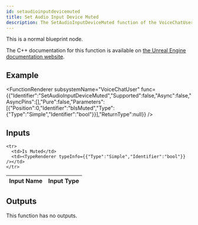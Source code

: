 ```yaml
---
id: setaudioinputdevicemuted
title: Set Audio Input Device Muted
description: The SetAudioInputDeviceMuted function of the VoiceChatUser subsystem.
---
```



This is a normal blueprint node.

The C++ documentation for this function is available on [the Unreal Engine documentation website](https://dev.epicgames.com/documentation/en-us/unreal-engine/voice-chat-interface-in-unreal-engine).

## Example

<FunctionRenderer subsystemName="VoiceChatUser" func={{"Identifier":"SetAudioInputDeviceMuted","Supported":false,"Async":false,"AsyncPins":[],"Pure":false,"Parameters":[{"Position":0,"Identifier":"bIsMuted","Type":{"Type":"Simple","Identifier":"bool"}}],"ReturnType":null}} />

## Inputs


<table>
  <thead>
    <tr>
      <th>Input Name</th>
      <th>Input Type</th>
    </tr>
  </thead>
  <tbody>
    
    <tr>
      <td>Is Muted</td>
      <td><TypeRenderer typeInfo={{"Type":"Simple","Identifier":"bool"}} /></td>
    </tr>
  </tbody>
</table>


## Outputs

This function has no outputs.

